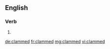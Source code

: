 ==English==

===Verb===
{{head|en}}

# {{en-past of|clam}}

[[de:clammed]]
[[fr:clammed]]
[[mg:clammed]]
[[vi:clammed]]